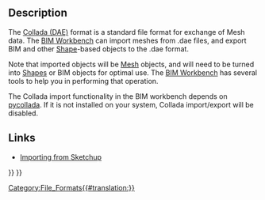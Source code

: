 <languages/>
<translate>

<!--T:8-->
{{Docnav
|[[Arch_IFC|IFC]]
|[[Arch_OBJ|OBJ]]
|[[BIM_Workbench|BIM]]
|IconL=
|IconR=
|IconC=Workbench_BIM.svg
}}

</translate>
{{TOCright}}
<translate>

== Description == <!--T:11-->

<!--T:1-->
The [https://en.wikipedia.org/wiki/COLLADA Collada (DAE)] format is a standard file format for exchange of Mesh data. The [[BIM_Workbench|BIM Workbench]] can import meshes from .dae files, and export BIM and other [[Part_Workbench|Shape]]-based objects to the .dae format.

<!--T:2-->
Note that imported objects will be [[Mesh_Workbench|Mesh]] objects, and will need to be turned into [[Shape|Shapes]] or BIM objects for optimal use. The [[BIM_Workbench|BIM Workbench]] has several tools to help you in performing that operation.

<!--T:3-->
The Collada import functionality in the BIM workbench depends on [http://pycollada.github.io/ pycollada]. If it is not installed on your system, Collada import/export will be disabled.

==Links== <!--T:5-->

<!--T:6-->
* [[Importing_From_Sketchup|Importing from Sketchup]]


<!--T:7-->
{{Docnav
|[[Arch_IFC|IFC]]
|[[Arch_OBJ|OBJ]]
|[[BIM_Workbench|BIM]]
|IconL=
|IconR=
|IconC=Workbench_BIM.svg
}}

</translate>
{{BIM_Tools_navi{{#translation:}}}}
{{Userdocnavi{{#translation:}}}}
[[Category:File_Formats{{#translation:}}]]